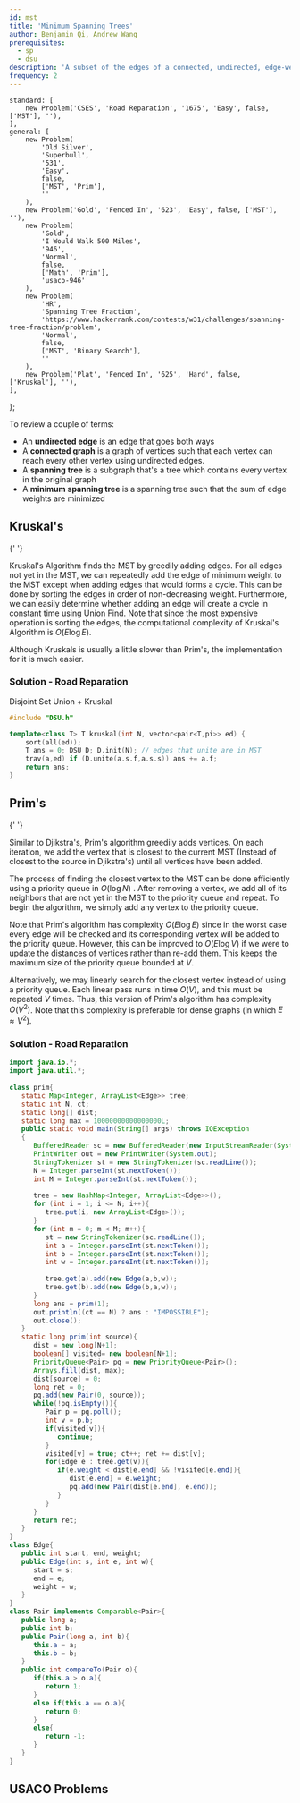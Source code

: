 ```yaml
---
id: mst
title: 'Minimum Spanning Trees'
author: Benjamin Qi, Andrew Wang
prerequisites:
  - sp
  - dsu
description: 'A subset of the edges of a connected, undirected, edge-weighted graph that connects all the vertices to each other of minimum total weight, where no cycles are allowed.'
frequency: 2
---
```



	standard: [
		new Problem('CSES', 'Road Reparation', '1675', 'Easy', false, ['MST'], ''),
	],
	general: [
		new Problem(
			'Old Silver',
			'Superbull',
			'531',
			'Easy',
			false,
			['MST', 'Prim'],
			''
		),
		new Problem('Gold', 'Fenced In', '623', 'Easy', false, ['MST'], ''),
		new Problem(
			'Gold',
			'I Would Walk 500 Miles',
			'946',
			'Normal',
			false,
			['Math', 'Prim'],
			'usaco-946'
		),
		new Problem(
			'HR',
			'Spanning Tree Fraction',
			'https://www.hackerrank.com/contests/w31/challenges/spanning-tree-fraction/problem',
			'Normal',
			false,
			['MST', 'Binary Search'],
			''
		),
		new Problem('Plat', 'Fenced In', '625', 'Hard', false, ['Kruskal'], ''),
	],
};

To review a couple of terms:
- An **undirected edge** is an edge that goes both ways
- A **connected graph** is a graph of vertices such that each vertex can reach every other vertex using undirected edges.
- A **spanning tree** is a subgraph that's a tree which contains every vertex in the original graph
- A **minimum spanning tree** is a spanning tree such that the sum of edge weights are minimized

<!-- Prim's is recommended; Kruskal's algorithm might TLE -->

<FocusProblem problem={problems.standard[0]} />

<!-- new Problem("Kattis", "MST", "minspantree", "Easy", false, ["MST"], ""), -->

## Kruskal's

<Resources>
	<Resource source="CPH" title="15.1 - Kruskal's" starred></Resource>
	<Resource
		source="cp-algo"
		title="Kruskal's"
		url="graph/mst_kruskal.html"
	></Resource>
	<Resource
		source="cp-algo"
		title="Kruskal's with DSU"
		url="graph/mst_kruskal_with_dsu.html"
	></Resource>
	<Resource source="CP2" title="4.3.2 - Kruskal's">
		{' '}
	</Resource>
</Resources>

<!-- 	<Resource source="PAPS" title="12.4 - Kruskal's">
		description, example, explanation of correctness
	</Resource> -->

Kruskal's Algorithm finds the MST by greedily adding edges. For all edges not yet in the MST, we can repeatedly add the edge of minimum weight to the MST except when adding edges that would forms a cycle. This can be done by sorting the edges in order of non-decreasing weight. Furthermore, we can easily determine whether adding an edge will create a cycle in constant time using Union Find. Note that since the most expensive operation is sorting the edges, the computational complexity of Kruskal's Algorithm is $O(E \log E)$. 

Although Kruskals is usually a little slower than Prim's, the implementation for it is much easier.

### Solution - Road Reparation

<LanguageSection>
<CPPSection>

<Resources>
	<Resource
		source="Benq (from KACTL)"
		url="https://github.com/bqi343/USACO/blob/master/Implementations/content/graphs%20(12)/DSU/DSU%20(7.6).h"
		title="DSU"
	>
		Disjoint Set Union + Kruskal
	</Resource>
</Resources>

```cpp
#include "DSU.h"

template<class T> T kruskal(int N, vector<pair<T,pi>> ed) {
	sort(all(ed));
	T ans = 0; DSU D; D.init(N); // edges that unite are in MST
	trav(a,ed) if (D.unite(a.s.f,a.s.s)) ans += a.f;
	return ans;
}
```

</CPPSection>

<JavaSection>
	

</JavaSection>
</LanguageSection>

## Prim's

<Resources>
	<Resource source="CPH" title="15.3 - Prim's" starred></Resource>
	<Resource
		source="cp-algo"
		title="Prim's"
		url="graph/mst_prim.html"
	></Resource>
	<Resource source="CP2" title="4.3.3 - Prim's">
		{' '}
	</Resource>
</Resources>

Similar to Djikstra's, Prim's algorithm greedily adds vertices. On each iteration, we add the vertex that is closest to the current MST (Instead of closest to the source in Djikstra's) until all vertices have been added. 

The process of finding the closest vertex to the MST can be done efficiently using a priority queue in $O(\log N)$ . After removing a vertex, we add all of its neighbors that are not yet in the MST to the priority queue and repeat. To begin the algorithm, we simply add any vertex to the priority queue. 

Note that Prim's algorithm has complexity $O(E \log E)$ since in the worst case every edge will be checked and its corresponding vertex will be added to the priority queue. However, this can be improved to $O(E \log V)$ if we were to update the distances of vertices rather than re-add them. This keeps the maximum size of the priority queue bounded at $V$. 

Alternatively, we may linearly search for the closest vertex instead of using a priority queue. Each linear pass runs in time $O(V)$, and this must be repeated $V$ times. Thus, this version of Prim's algorithm has complexity $O(V^2)$. Note that this complexity is preferable for dense graphs (in which $E \approx V^2$). 

### Solution - Road Reparation

<LanguageSection>

<CPPSection>


</CPPSection>

<JavaSection>
	
```java
import java.io.*; 
import java.util.*; 
 
class prim{
   static Map<Integer, ArrayList<Edge>> tree;
   static int N, ct;
   static long[] dist;
   static long max = 10000000000000000L;
   public static void main(String[] args) throws IOException
   {
      BufferedReader sc = new BufferedReader(new InputStreamReader(System.in));
      PrintWriter out = new PrintWriter(System.out);
      StringTokenizer st = new StringTokenizer(sc.readLine());
      N = Integer.parseInt(st.nextToken());
      int M = Integer.parseInt(st.nextToken());
      
      tree = new HashMap<Integer, ArrayList<Edge>>();
      for (int i = 1; i <= N; i++){
         tree.put(i, new ArrayList<Edge>());
      }
      for (int m = 0; m < M; m++){
         st = new StringTokenizer(sc.readLine());
         int a = Integer.parseInt(st.nextToken());
         int b = Integer.parseInt(st.nextToken());
         int w = Integer.parseInt(st.nextToken());
      
         tree.get(a).add(new Edge(a,b,w));
         tree.get(b).add(new Edge(b,a,w));
      }
      long ans = prim(1);
      out.println((ct == N) ? ans : "IMPOSSIBLE");
      out.close();
   }
   static long prim(int source){
      dist = new long[N+1];
      boolean[] visited= new boolean[N+1];
      PriorityQueue<Pair> pq = new PriorityQueue<Pair>();
      Arrays.fill(dist, max);
      dist[source] = 0;
      long ret = 0;
      pq.add(new Pair(0, source));
      while(!pq.isEmpty()){
         Pair p = pq.poll();
         int v = p.b;
         if(visited[v]){
            continue;
         }
         visited[v] = true; ct++; ret += dist[v];
         for(Edge e : tree.get(v)){
            if(e.weight < dist[e.end] && !visited[e.end]){
               dist[e.end] = e.weight;
               pq.add(new Pair(dist[e.end], e.end));
            }
         }
      }
      return ret;
   }
}
class Edge{
   public int start, end, weight;
   public Edge(int s, int e, int w){
      start = s;
      end = e;
      weight = w;
   }
}
class Pair implements Comparable<Pair>{
   public long a;
   public int b;
   public Pair(long a, int b){
      this.a = a;
      this.b = b;
   }
   public int compareTo(Pair o){
      if(this.a > o.a){
         return 1;
      }
      else if(this.a == o.a){
         return 0;
      }
      else{
         return -1;
      }
   }
}
```
</JavaSection>

</LanguageSection>

## USACO Problems

<Problems problems={problems.general} />

